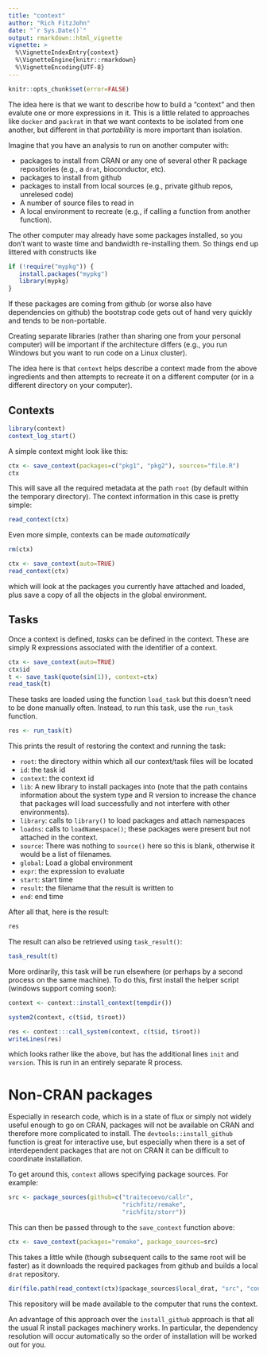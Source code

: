 ```yaml
---
title: "context"
author: "Rich FitzJohn"
date: "`r Sys.Date()`"
output: rmarkdown::html_vignette
vignette: >
  %\VignetteIndexEntry{context}
  %\VignetteEngine{knitr::rmarkdown}
  %\VignetteEncoding{UTF-8}
---
```


``` r
knitr::opts_chunk$set(error=FALSE)
```

The idea here is that we want to describe how to build a "context"
and then evalute one or more expressions in it.  This is a little
related to approaches like `docker` and `packrat` in that we want
contexts to be isolated from one another, but different in that
_portability_ is more important than isolation.

Imagine that you have an analysis to run on another computer with:

* packages to install from CRAN or any one of several other R package
  repositories (e.g., a `drat`, bioconductor, etc).
* packages to install from github
* packages to install from local sources (e.g., private github
  repos, unrelesed code)
* A number of source files to read in
* A local environment to recreate (e.g., if calling a function from
 another function).

The other computer may already have some packages installed, so you
don't want to waste time and bandwidth re-installing them.  So
things end up littered with constructs like

```r
if (!require("mypkg")) {
   install.packages("mypkg")
   library(mypkg)
}
```

If these packages are coming from github (or worse also have
dependencies on github) the bootstrap code gets out of hand very
quickly and tends to be non-portable.

Creating separate libraries (rather than sharing one from your
personal computer) will be important if the architecture differs
(e.g., you run Windows but you want to run code on a Linux
cluster).

The idea here is that `context` helps describe a context made from
the above ingredients and then attempts to recreate it on a
different computer (or in a different directory on your computer).

## Contexts

``` r
library(context)
context_log_start()
```

A simple context might look like this:
``` r
ctx <- save_context(packages=c("pkg1", "pkg2"), sources="file.R")
ctx
```

This will save all the required metadata at the path `root` (by
default within the temporary directory).  The context information
in this case is pretty simple:
``` r
read_context(ctx)
```

Even more simple, contexts can be made _automatically_
``` r
rm(ctx)
```
``` r
ctx <- save_context(auto=TRUE)
read_context(ctx)
```

which will look at the packages you currently have attached and
loaded, plus save a copy of all the objects in the global
environment.

## Tasks

Once a context is defined, *tasks* can be defined in the context.
These are simply R expressions associated with the identifier of a
context.
``` r
ctx <- save_context(auto=TRUE)
ctx$id
t <- save_task(quote(sin(1)), context=ctx)
read_task(t)
```

These tasks are loaded using the function `load_task` but this
doesn't need to be done manually often.  Instead, to run this task,
use the `run_task` function.
``` r
res <- run_task(t)
```

This prints the result of restoring the context and running the task:

* `root`: the directory within which all our context/task files will be
  located
* `id`: the task id
* `context`: the context id
* `lib`: A new library to install packages into (note that the path
  contains information about the system type and R version to
  increase the chance that packages will load successfully and not
  interfere with other environments).
* `library`: calls to `library()` to load packages and attach namespaces
* `loadns`: calls to `loadNamespace()`; these packages were present
   but not attached in the context.
* `source`: There was nothing to `source()` here so this is blank,
  otherwise it would be a list of filenames.
* `global`: Load a global environment
* `expr`: the expression to evaluate
* `start`: start time
* `result`: the filename that the result is written to
* `end`: end time

After all that, here is the result:
``` r
res
```

The result can also be retrieved using `task_result()`:
``` r
task_result(t)
```

More ordinarily, this task will be run elsewhere (or perhaps by a
second process on the same machine).  To do this, first install the
helper script (windows support coming soon):
``` r
context <- context::install_context(tempdir())
```

``` r
system2(context, c(t$id, t$root))
```
``` r
res <- context:::call_system(context, c(t$id, t$root))
writeLines(res)
```

which looks rather like the above, but has the additional lines
`init` and `version`.  This is run in an entirely separate R
process.

# Non-CRAN packages

Especially in research code, which is in a state of flux or simply
not widely useful enough to go on CRAN, packages will not be
available on CRAN and therefore more complicated to install.  The
`devtools::install_github` function is great for interactive use,
but especially when there is a set of interdependent packages that
are not on CRAN it can be difficult to coordinate installation.

To get around this, `context` allows specifying package sources.
For example:
``` r
src <- package_sources(github=c("traitecoevo/callr",
                                "richfitz/remake",
                                "richfitz/storr"))
```

This can then be passed through to the `save_context` function above:
``` r
ctx <- save_context(packages="remake", package_sources=src)
```

This takes a little while (though subsequent calls to the same root
will be faster) as it downloads the required packages from github
and builds a local `drat` repository.
``` r
dir(file.path(read_context(ctx)$package_sources$local_drat, "src", "contrib"))
```

This repository will be made available to the computer that runs
the context.

An advantage of this approach over the `install_github` approach is
that all the usual R install packages machinery works.  In
particular, the dependency resolution will occur automatically so
the order of installation will be worked out for you.
